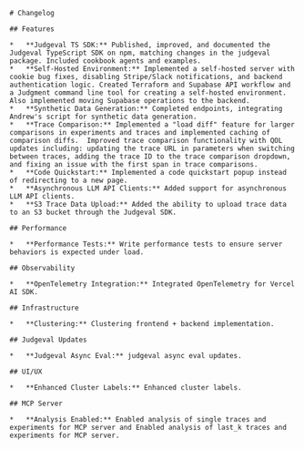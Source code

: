 ```
# Changelog

## Features

*   **Judgeval TS SDK:** Published, improved, and documented the Judgeval TypeScript SDK on npm, matching changes in the judgeval package. Included cookbook agents and examples.
*   **Self-Hosted Environment:** Implemented a self-hosted server with cookie bug fixes, disabling Stripe/Slack notifications, and backend authentication logic. Created Terraform and Supabase API workflow and a Judgment command line tool for creating a self-hosted environment. Also implemented moving Supabase operations to the backend.
*   **Synthetic Data Generation:** Completed endpoints, integrating Andrew's script for synthetic data generation.
*   **Trace Comparison:** Implemented a "load diff" feature for larger comparisons in experiments and traces and implemented caching of comparison diffs.  Improved trace comparison functionality with QOL updates including: updating the trace URL in parameters when switching between traces, adding the trace ID to the trace comparison dropdown, and fixing an issue with the first span in trace comparisons.
*   **Code Quickstart:** Implemented a code quickstart popup instead of redirecting to a new page.
*   **Asynchronous LLM API Clients:** Added support for asynchronous LLM API clients.
*   **S3 Trace Data Upload:** Added the ability to upload trace data to an S3 bucket through the Judgeval SDK.

## Performance

*   **Performance Tests:** Write performance tests to ensure server behaviors is expected under load.

## Observability

*   **OpenTelemetry Integration:** Integrated OpenTelemetry for Vercel AI SDK.

## Infrastructure

*   **Clustering:** Clustering frontend + backend implementation.

## Judgeval Updates

*   **Judgeval Async Eval:** judgeval async eval updates.

## UI/UX

*   **Enhanced Cluster Labels:** Enhanced cluster labels.

## MCP Server

*   **Analysis Enabled:** Enabled analysis of single traces and experiments for MCP server and Enabled analysis of last_k traces and experiments for MCP server.
```
